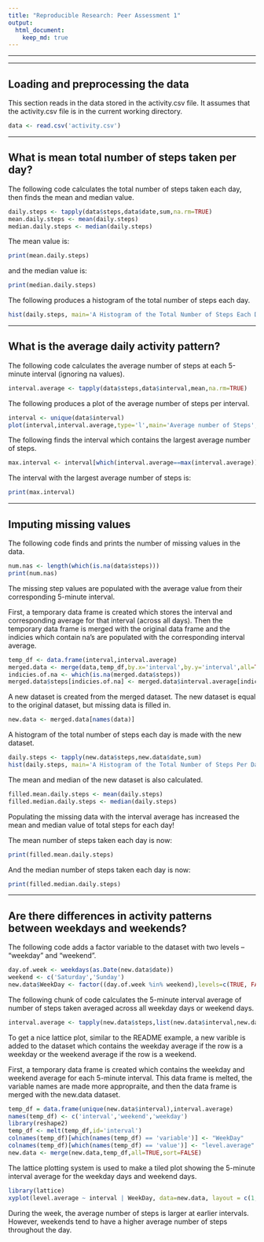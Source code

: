 ```yaml
---
title: "Reproducible Research: Peer Assessment 1"
output: 
  html_document:
    keep_md: true
---
```

------

------

## Loading and preprocessing the data
This section reads in the data stored in the activity.csv file. It assumes that the activity.csv file is in the current working directory.
```r
data <- read.csv('activity.csv')
```
------

## What is mean total number of steps taken per day?

The following code calculates the total number of steps taken each day, then finds the mean and median value.
```r
daily.steps <- tapply(data$steps,data$date,sum,na.rm=TRUE)
mean.daily.steps <- mean(daily.steps)
median.daily.steps <- median(daily.steps)
```
The mean value is: 
```r
print(mean.daily.steps)
```
and the median value is:
```r
print(median.daily.steps)
```

The following produces a histogram of the total number of steps each day.
```r
hist(daily.steps, main='A Histogram of the Total Number of Steps Each Day',xlab="Number of Steps",ylab='Number of Days',col='red')
```

------

## What is the average daily activity pattern?
The following code calculates the average number of steps at each 5-minute interval (ignoring na values).
```r
interval.average <- tapply(data$steps,data$interval,mean,na.rm=TRUE)
```

The following produces a plot of the average number of steps per interval.
```r
interval <- unique(data$interval)
plot(interval,interval.average,type='l',main='Average number of Steps',xlab='Interval',ylab='Average Number of Steps')
```

The following finds the interval which contains the largest average number of steps.
```r
max.interval <- interval[which(interval.average==max(interval.average))]
```

The interval with the largest average number of steps is:
```r
print(max.interval)
```
------

## Imputing missing values
The following code finds and prints the number of missing values in the data.
```r
num.nas <- length(which(is.na(data$steps)))
print(num.nas)
```

The missing step values are populated with the average value from their corresponding 5-minute interval.

First, a temporary data frame is created which stores the interval and corresponding average for that interval (across all days). Then the temporary data frame is merged with the original data frame and the indicies which contain na's are populated with the corresponding interval average.
```r
temp_df <- data.frame(interval,interval.average)
merged.data <- merge(data,temp_df,by.x='interval',by.y='interval',all=TRUE)
indicies.of.na <- which(is.na(merged.data$steps))
merged.data$steps[indicies.of.na] <- merged.data$interval.average[indicies.of.na]
```

A new dataset is created from the merged dataset. The new dataset is equal to the original dataset, but missing data is filled in.
```r
new.data <- merged.data[names(data)]
```

A histogram of the total number of steps each day is made with the new dataset.
```r
daily.steps <- tapply(new.data$steps,new.data$date,sum)
hist(daily.steps, main='A Histogram of the Total Number of Steps Per Day',xlab="Number of Steps",ylab='Number of Days',col='red')
```

The mean and median of the new dataset is also calculated.
```r

filled.mean.daily.steps <- mean(daily.steps)
filled.median.daily.steps <- median(daily.steps)
```

Populating the missing data with the interval average has increased the mean and median value of total steps for each day!

The mean number of steps taken each day is now:
```r
print(filled.mean.daily.steps)
```

And the median number of steps taken each day is now:
```r
print(filled.median.daily.steps)
```
------

## Are there differences in activity patterns between weekdays and weekends?

The following code adds a factor variable to the dataset with two levels -- "weekday" and "weekend".
```r
day.of.week <- weekdays(as.Date(new.data$date))
weekend <- c('Saturday','Sunday')
new.data$WeekDay <- factor((day.of.week %in% weekend),levels=c(TRUE, FALSE), labels=c('weekend','weekday'))
```

The following chunk of code calculates the 5-minute interval average of number of steps taken averaged across all weekday days or weekend days.
```r
interval.average <- tapply(new.data$steps,list(new.data$interval,new.data$WeekDay),mean)
```

To get a nice lattice plot, similar to the README example, a new varible is added to the dataset which contains the weekday average if the row is a weekday or the weekend average if the row is a weekend.

First, a temporary data frame is created which contains the weekday and weekend average for each 5-minute interval. This data frame is melted, the variable names are made more appropraite, and then the data frame is merged with the new.data dataset.
```r
temp_df = data.frame(unique(new.data$interval),interval.average)
names(temp_df) <- c('interval','weekend','weekday')
library(reshape2)
temp_df <- melt(temp_df,id='interval')
colnames(temp_df)[which(names(temp_df) == 'variable')] <- "WeekDay"
colnames(temp_df)[which(names(temp_df) == 'value')] <- "level.average"
new.data <- merge(new.data,temp_df,all=TRUE,sort=FALSE)
```

The lattice plotting system is used to make a tiled plot showing the 5-minute interval average for the weekday days and weekend days.
```r
library(lattice)
xyplot(level.average ~ interval | WeekDay, data=new.data, layout = c(1,2), type='l',ylab='Average Number of Steps', xlab='Interval')
```

During the week, the average number of steps is larger at earlier intervals. However, weekends tend to have a higher average number of steps throughout the day. 
